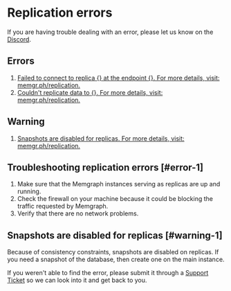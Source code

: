 
# Replication errors

<Callout type="info">
If you are having trouble dealing with an error, please let us know on the <a href="https://www.discord.gg/memgraph"
target="_blank">Discord</a>.
</Callout>

## Errors

1. [Failed to connect to replica {} at the endpoint {}. For more details, visit:
   memgr.ph/replication.](#error-1)
2. [Couldn't replicate data to {}. For more details, visit:
   memgr.ph/replication.](#error-1)

## Warning

1. [Snapshots are disabled for replicas. For more details, visit: memgr.ph/replication.](#warning-1)

## Troubleshooting replication errors [#error-1]

1. Make sure that the Memgraph instances serving as replicas are up and running.
2. Check the firewall on your machine because it could be blocking the traffic
   requested by Memgraph.
3. Verify that there are no network problems.

## Snapshots are disabled for replicas [#warning-1]

Because of consistency constraints, snapshots are disabled on replicas. If you
need a snapshot of the database, then create one on the main instance.

<Callout type="info">
If you weren't able to find the error, please submit it through a <a href="https://support.memgraph.com"
target="_blank">Support Ticket</a> so we can look into it and get back to you.
</Callout>
